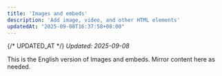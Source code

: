 ```yaml
---
title: 'Images and embeds'
description: 'Add image, video, and other HTML elements'
updatedAt: "2025-09-08T16:37:58+08:00"
---
```

{/* UPDATED_AT */}
_Updated: 2025-09-08_

This is the English version of Images and embeds. Mirror content here as needed.

